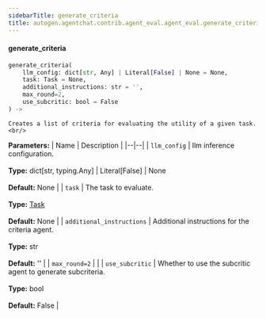 ```yaml
---
sidebarTitle: generate_criteria
title: autogen.agentchat.contrib.agent_eval.agent_eval.generate_criteria
---
```


<code class="doc-symbol doc-symbol-heading doc-symbol-function"></code>
#### generate_criteria

```python
generate_criteria(
    llm_config: dict[str, Any] | Literal[False] | None = None,
    task: Task = None,
    additional_instructions: str = '',
    max_round=2,
    use_subcritic: bool = False
) -> 
```

    Creates a list of criteria for evaluating the utility of a given task.<br/>

<b>Parameters:</b>
| Name | Description |
|--|--|
| `llm_config` | llm inference configuration.<br/><br/>**Type:** dict[str, typing.Any] \| Literal[False] \| None<br/><br/>**Default:** None |
| `task` | The task to evaluate.<br/><br/>**Type:** [Task](/docs/api-reference/autogen/agentchat/contrib/agent_eval/task/Task)<br/><br/>**Default:** None |
| `additional_instructions` | Additional instructions for the criteria agent.<br/><br/>**Type:** str<br/><br/>**Default:** '' |
| `max_round=2` |  |
| `use_subcritic` | Whether to use the subcritic agent to generate subcriteria.<br/><br/>**Type:** bool<br/><br/>**Default:** False |

<br />